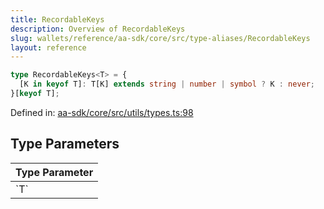 ```yaml
---
title: RecordableKeys
description: Overview of RecordableKeys
slug: wallets/reference/aa-sdk/core/src/type-aliases/RecordableKeys
layout: reference
---
```


```ts
type RecordableKeys<T> = {
  [K in keyof T]: T[K] extends string | number | symbol ? K : never;
}[keyof T];
```

Defined in: [aa-sdk/core/src/utils/types.ts:98](https://github.com/alchemyplatform/aa-sdk/blob/08da565ff1e1b5bcae4581d79993c4ed9e522c16/aa-sdk/core/src/utils/types.ts#L98)

## Type Parameters

<table>
  <thead>
    <tr>
      <th align="left">Type Parameter</th>
    </tr>
  </thead>

  <tbody>
    <tr>
      <td>
        `T`
      </td>
    </tr>
  </tbody>
</table>
